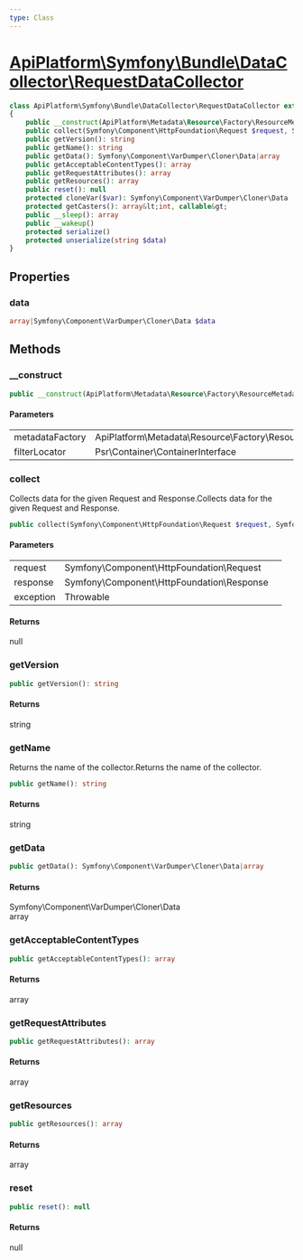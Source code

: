 ```yaml
---
type: Class
---
```


# [ApiPlatform\Symfony\Bundle\DataCollector\RequestDataCollector](/docs/reference/Symfony/Bundle/DataCollector/RequestDataCollector)



```php
class ApiPlatform\Symfony\Bundle\DataCollector\RequestDataCollector extends Symfony\Component\HttpKernel\DataCollector\DataCollector implements Symfony\Contracts\Service\ResetInterface, Symfony\Component\HttpKernel\DataCollector\DataCollectorInterface
{
    public __construct(ApiPlatform\Metadata\Resource\Factory\ResourceMetadataCollectionFactoryInterface $metadataFactory, Psr\Container\ContainerInterface $filterLocator)
    public collect(Symfony\Component\HttpFoundation\Request $request, Symfony\Component\HttpFoundation\Response $response, null|Throwable $exception): null
    public getVersion(): string
    public getName(): string
    public getData(): Symfony\Component\VarDumper\Cloner\Data|array
    public getAcceptableContentTypes(): array
    public getRequestAttributes(): array
    public getResources(): array
    public reset(): null
    protected cloneVar($var): Symfony\Component\VarDumper\Cloner\Data
    protected getCasters(): array&lt;int, callable&gt;
    public __sleep(): array
    public __wakeup()
    protected serialize()
    protected unserialize(string $data)
}
```
## Properties
### data

```php
array|Symfony\Component\VarDumper\Cloner\Data $data
```



## Methods

### __construct



```php
public __construct(ApiPlatform\Metadata\Resource\Factory\ResourceMetadataCollectionFactoryInterface $metadataFactory, Psr\Container\ContainerInterface $filterLocator)
```

#### Parameters

<table><tbody>
<tr><td>metadataFactory</td><td>ApiPlatform\Metadata\Resource\Factory\ResourceMetadataCollectionFactoryInterface</td><td></td></tr><tr><td>filterLocator</td><td>Psr\Container\ContainerInterface</td><td></td></tr>
</tbody>
</table>

### collect

Collects data for the given Request and Response.Collects data for the given Request and Response.

```php
public collect(Symfony\Component\HttpFoundation\Request $request, Symfony\Component\HttpFoundation\Response $response, null|Throwable $exception): null
```

#### Parameters

<table><tbody>
<tr><td>request</td><td>Symfony\Component\HttpFoundation\Request</td><td></td></tr><tr><td>response</td><td>Symfony\Component\HttpFoundation\Response</td><td></td></tr><tr><td>exception</td><td>Throwable</td><td></td></tr>
</tbody>
</table>

#### Returns

null

### getVersion



```php
public getVersion(): string
```

#### Returns

string

### getName

Returns the name of the collector.Returns the name of the collector.

```php
public getName(): string
```

#### Returns

string

### getData



```php
public getData(): Symfony\Component\VarDumper\Cloner\Data|array
```

#### Returns

Symfony\Component\VarDumper\Cloner\Data<br />array

### getAcceptableContentTypes



```php
public getAcceptableContentTypes(): array
```

#### Returns

array

### getRequestAttributes



```php
public getRequestAttributes(): array
```

#### Returns

array

### getResources



```php
public getResources(): array
```

#### Returns

array

### reset



```php
public reset(): null
```

#### Returns

null
